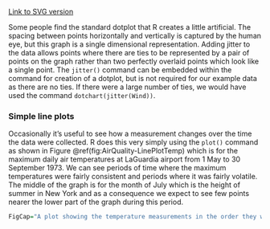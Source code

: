 ﻿[Link to SVG version](../SVGs/`r SVGName`.html)  

Some people find the standard dotplot that R creates a little
artificial. The spacing between points horizontally and vertically is
captured by the human eye, but this graph is a single dimensional
representation. Adding jitter to the data allows points where there are
ties to be represented by a pair of points on the graph rather than two
perfectly overlaid points which look like a single point. The
`jitter()` command can be embedded within the command for
creation of a dotplot, but is not required for our example data as there
are no ties. If there were a large number of ties, we would have used
the command `dotchart(jitter(Wind))`.

### Simple line plots {#LinePlots}

Occasionally it’s useful to see how a measurement changes over the time
the data were collected. R does this very simply using the
`plot()` command as shown in
Figure \@ref(fig:AirQuality-LinePlotTemp) which is for the maximum daily
air temperatures at LaGuardia airport from 1 May to 30 September 1973.
We can see periods of time where the maximum temperatures were fairly
consistent and periods where it was fairly volatile. The middle of the
graph is for the month of July which is the height of summer in New York
and as a consequence we expect to see few points nearer the lower part
of the graph during this period.


```r
FigCap="A plot showing the temperature measurements in the order they were collected."
```
